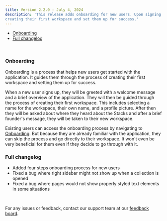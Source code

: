 ```yaml
---
title: Version 2.2.0 - July 4, 2024
description: 'This release adds onboarding for new users. Upon signing up, users will be guided through the process of
creating their first workspace and set them up for success.'
---
```


- [Onboarding](#onboarding)
- [Full changelog](#full-changelog)

<br/>

### Onboarding

Onboarding is a process that helps new users get started with the application. It guides them through the process of
creating their first workspace and setting them up for success.

When a new user signs up, they will be greeted with a welcome message and a brief overview of the application. They will
then be guided through the process of creating their first workspace. This includes selecting a name for the workspace,
their own name, and a profile picture. After then they will be asked about where they heard about the Stacks and
after a brief founder's message, they will be taken to their new workspace.

Existing users can access the onboarding process by navigating to [Onboarding](https://app.betterstacks.com/onboarding).
But because they are already familiar with the application, they can skip the process and go directly to their
workspace. It won't even be very beneficial for them even if they decide to go through with it.

### Full changelog

- Added four steps onboarding process for new users
- Fixed a bug where right sidebar might not show up when a collection is opened
- Fixed a bug where pages would not show properly styled text elements in some situations

<br/>

For any issues or feedback, contact our support team at our [feedback board](https://stacks.canny.io/).
